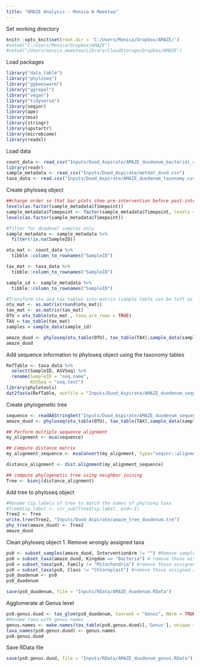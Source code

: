 ---
title: "AMAZE Analysis - Monica N Mweetwa"
---
Set working directory
```{r, setup}
knitr::opts_knit$set(root.dir = 'C:/Users/Monica/Dropbox/AMAZE/')
#setwd("C:/Users/Monica/Dropbox/AMAZE")
#setwd("/Users/monica_mweetwa/Library/CloudStorage/Dropbox/AMAZE")
```

Load packages
```{r include=FALSE}
library("data.table")
library("phyloseq")
library("ggbeeswarm")
library("ggrepel")
library("vegan")
library("tidyverse")
library(seqinr)
library(ape)
library(msa) 
library(stringr)
library(upstartr)
library(microbiome)
library(readxl)
```

Load data
```{r include=FALSE}
count_data <- read_csv("Inputs/Duod_Aspirate/AMAZE_duodenum_bacterial_counts.csv")
library(readr)
sample_metadata <- read_csv("Inputs/Duod_Aspirate/metdat_duod.csv")
taxa_data <- read.csv("Inputs/Duod_Aspirate/AMAZE_duodenum_taxonomy.csv")
```

Create phyloseq object
```{r}
##change order so that bar plots shoe pre-intervention before post-interventions
levels(as.factor(sample_metadata$Timepoint))
sample_metadata$Timepoint <- factor(sample_metadata$Timepoint, levels = c("Pre-Intervention", "Post-Intervention", ""))
levels(as.factor(sample_metadata$Timepoint))

#filter for duodenal samples only
sample_metadata <- sample_metadata %>%
  filter(!is.na(SampleID))

otu_mat <- count_data %>%
  tibble::column_to_rownames("SampleID") 

tax_mat <- taxa_data %>% 
  tibble::column_to_rownames("SampleID")

sample_id <- sample_metadata %>% 
  tibble::column_to_rownames("SampleID") 

#Transform otu and tax tables into matrix (sample table can be left as data frame)
otu_mat <- as.matrix(round(otu_mat))
tax_mat <- as.matrix(tax_mat)
OTU = otu_table(otu_mat , taxa_are_rows = TRUE)
TAX = tax_table(tax_mat)
samples = sample_data(sample_id)

amaze_duod <- phyloseq(otu_table(OTU), tax_table(TAX),sample_data(samples))
amaze_duod
```

Add sequence information to phyloseq object using the taxonomy tables
```{r}
RefTable <- taxa_data %>%
  select(SampleID, ASVSeq) %>%
  rename(SampleID = "seq.name",
         ASVSeq = "seq.text")
library(phylotools)
dat2fasta(RefTable, outfile = "Inputs/Duod_Aspirate/AMAZE_duodenum_sequences.fasta")
```

Create phylogenetic tree
```{r}
sequence <- readAAStringSet("Inputs/Duod_Aspirate/AMAZE_duodenum_sequences.fasta")   
amaze_duod <- phyloseq(otu_table(OTU), tax_table(TAX),sample_data(samples), refseq(sequence))

## Perform multiple sequence alignment
my_alignment <- msa(sequence)

## Compute distance matrix
my_alignment_sequence <- msaConvert(my_alignment, type="seqinr::alignment")

distance_alignment <- dist.alignment(my_alignment_sequence)

## compute phylogenetic tree using neighbor joining
Tree <- bionj(distance_alignment)
```

Add tree to phyloseq object
```{r}
#Rename tip.labels of tree to match the names of phyloseq taxa
#Tree$tip.label <- str_sub(Tree$tip.label, end=-1)
Tree2 <- Tree
write.tree(Tree2, "Inputs/Duod_Aspirate/amaze_tree_duodenum.tre")
phy_tree(amaze_duod) <- Tree2
amaze_duod
```

Clean phyloseq object
1. Remove wrongly assigned taxa
```{r}
ps0 <- subset_samples(amaze_duod, InterventionArm != "") #Remove samples that are not paired 
ps0 = subset_taxa(amaze_duod, Kingdom == "Bacteria") # remove those with no taxonomic assignment
ps0 = subset_taxa(ps0, Family != "Mitochondria") #remove those assigned as Mitochondria Family
ps0 = subset_taxa(ps0, Class != "Chloroplast") #remove those assigned as Chloroplast Class 
ps0_duodenum <- ps0
ps0_duodenum
```

```{r}
save(ps0_duodenum, file = "Inputs/RData/AMAZE_duodenum.RData")
```

Agglomerate at Genus level
```{r}
ps0.genus.duod <- tax_glom(ps0_duodenum, taxrank = "Genus", NArm = TRUE)
#Rename taxa with genus names
genus.names <- make.names(tax_table(ps0.genus.duod)[,'Genus'], unique = TRUE)
taxa_names(ps0.genus.duod) <- genus.names
ps0.genus.duod 
```

Save RData file
```{r}
save(ps0.genus.duod, file = "Inputs/RData/AMAZE_duodenum_genus.RData")
```
